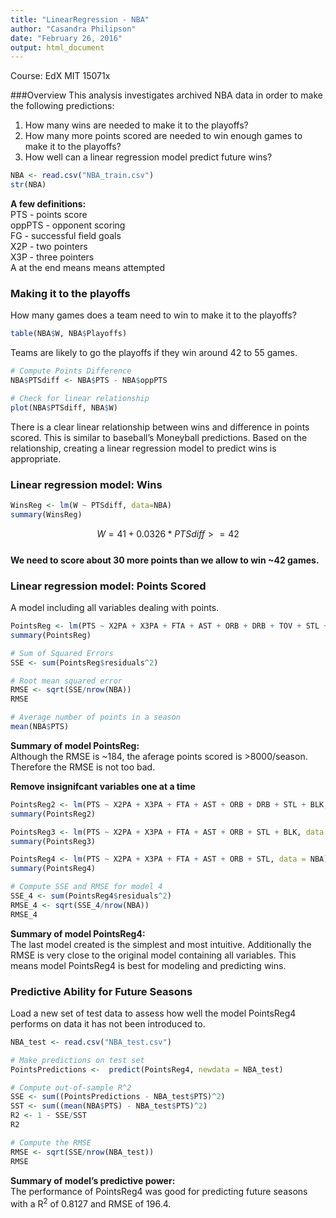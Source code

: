 ```yaml
---
title: "LinearRegression - NBA"
author: "Casandra Philipson"
date: "February 26, 2016"
output: html_document
---
```

Course: EdX MIT 15071x  
  
###Overview
This analysis investigates archived NBA data in order to make the following predictions:  
  
1. How many wins are needed to make it to the playoffs?  
2. How many more points scored are needed to win enough games to make it to the playoffs?  
3. How well can a linear regression model predict future wins?  
  

```r
NBA <- read.csv("NBA_train.csv")
str(NBA)
```

__A few definitions:__  
PTS - points score  
oppPTS - opponent scoring  
FG - successful field goals  
X2P - two pointers  
X3P - three pointers  
A at the end means means attempted  
   
   
### Making it to the playoffs
How many games does a team need to win to make it to the playoffs?  
```r
table(NBA$W, NBA$Playoffs)
```
Teams are likely to go the playoffs if they win around 42 to 55 games.

```r
# Compute Points Difference
NBA$PTSdiff <- NBA$PTS - NBA$oppPTS

# Check for linear relationship
plot(NBA$PTSdiff, NBA$W)
```
There is a clear linear relationship between wins and difference in points scored. This is similar to baseball's Moneyball predictions. Based on the relationship, creating a linear regression model to predict wins is appropriate.  
  
### Linear regression model: Wins
```r
WinsReg <- lm(W ~ PTSdiff, data=NBA)
summary(WinsReg)
```

$$ W = 41 + 0.0326*PTSdiff >= 42 $$  
__We need to score about 30 more points than we allow to win ~42 games.__  
  
### Linear regression model: Points Scored
A model including all variables dealing with points. 
```r
PointsReg <- lm(PTS ~ X2PA + X3PA + FTA + AST + ORB + DRB + TOV + STL + BLK, data = NBA)
summary(PointsReg)

# Sum of Squared Errors
SSE <- sum(PointsReg$residuals^2)

# Root mean squared error
RMSE <- sqrt(SSE/nrow(NBA))
RMSE

# Average number of points in a season
mean(NBA$PTS)
```

__Summary of model PointsReg:__  
Although the RMSE is ~184, the aferage points scored is >8000/season. Therefore the RMSE is not too bad.  
  
__Remove insignifcant variables one at a time__  

```r
PointsReg2 <- lm(PTS ~ X2PA + X3PA + FTA + AST + ORB + DRB + STL + BLK, data = NBA)
summary(PointsReg2)

PointsReg3 <- lm(PTS ~ X2PA + X3PA + FTA + AST + ORB + STL + BLK, data = NBA)
summary(PointsReg3)

PointsReg4 <- lm(PTS ~ X2PA + X3PA + FTA + AST + ORB + STL, data = NBA)
summary(PointsReg4)

# Compute SSE and RMSE for model 4
SSE_4 <- sum(PointsReg4$residuals^2)
RMSE_4 <- sqrt(SSE_4/nrow(NBA))
RMSE_4
```

__Summary of model PointsReg4:__  
The last model created is the simplest and most intuitive. Additionally the RMSE is very close to the original model containing all variables. This means model PointsReg4 is best for modeling and predicting wins.  
  
  
### Predictive Ability for Future Seasons
Load a new set of test data to assess how well the model PointsReg4 performs on data it has not been introduced to.  
```r
NBA_test <- read.csv("NBA_test.csv")

# Make predictions on test set
PointsPredictions <-  predict(PointsReg4, newdata = NBA_test)

# Compute out-of-sample R^2
SSE <- sum((PointsPredictions - NBA_test$PTS)^2)
SST <- sum((mean(NBA$PTS) - NBA_test$PTS)^2)
R2 <- 1 - SSE/SST
R2

# Compute the RMSE
RMSE <- sqrt(SSE/nrow(NBA_test))
RMSE
```

__Summary of model's predictive power:__  
The performance of PointsReg4 was good for predicting future seasons with a R^2^ of 0.8127 and RMSE of 196.4.